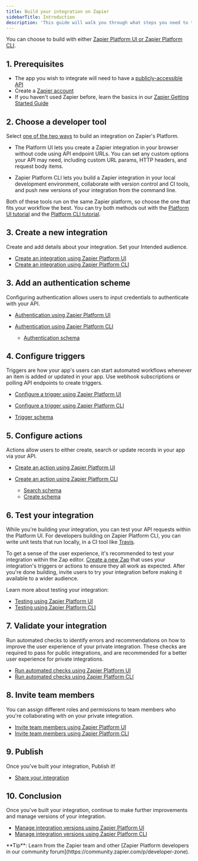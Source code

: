 ```yaml
---
title: Build your integration on Zapier
sidebarTitle: Introduction
description: 'This guide will walk you through what steps you need to take to build an integration from start to finish. There are no fees to build an integration with Zapier.'
---
```


You can choose to build with either [Zapier Platform UI or Zapier Platform CLI](/platform/quickstart/ui-vs-cli).

## 1\. Prerequisites

*   The app you wish to integrate will need to have a [publicly-accessible API](https://zapier.com/learn/apis/)
*   Create a [Zapier account](https://zapier.com/sign-up)
*   If you haven't used Zapier before, learn the basics in our [Zapier Getting Started Guide](https://zapier.com/learn/zapier-quick-start-guide/)

## 2\. Choose a developer tool

Select [one of the two ways](/platform/quickstart/ui-vs-cli) to build an integration on Zapier's Platform.

*   The Platform UI lets you create a Zapier integration in your browser without code using API endpoint URLs. You can set any custom options your API may need, including custom URL params, HTTP headers, and request body items.

*   Zapier Platform CLI lets you build a Zapier integration in your local development environment, collaborate with version control and CI tools, and push new versions of your integration from the command line.

Both of these tools run on the same Zapier platform, so choose the one that fits your workflow the best. You can try both methods out with the [Platform UI tutorial](/platform/quickstart/ui-tutorial) and the [Platform CLI tutorial](/platform/quickstart/cli-tutorial).

## 3\. Create a new integration

Create and add details about your integration. Set your Intended audience.

*   [Create an integration using Zapier Platform UI](https://developer.zapier.com/app/new)
*   [Create an integration using Zapier Platform CLI](https://github.com/zapier/zapier-platform/blob/main/packages/cli/README.md#creating-a-local-app)


## 3\. Add an authentication scheme

Configuring authentication allows users to input credentials to authenticate with your API.

*   [Authentication using Zapier Platform UI](/platform/build/auth)
*   [Authentication using Zapier Platform CLI](https://github.com/zapier/zapier-platform/blob/main/packages/cli/README.md#authentication)

    *   [Authentication schema](https://github.com/zapier/zapier-platform/blob/main/packages/schema/docs/build/schema.md#authenticationschema)

## 4\. Configure triggers

Triggers are how your app's users can start automated workflows whenever an item is added or updated in your app. Use webhook subscriptions or polling API endpoints to create triggers.

*   [Configure a trigger using Zapier Platform UI](/platform/build/trigger)
*   [Configure a trigger using Zapier Platform CLI](https://github.com/zapier/zapier-platform/blob/main/packages/cli/README.md#triggerssearchescreates)

*   [Trigger schema](https://github.com/zapier/zapier-platform/blob/main/packages/schema/docs/build/schema.md#triggerschema)

## 5\. Configure actions

Actions allow users to either create, search or update records in your app via your API.

*   [Create an action using Zapier Platform UI](/platform/build/action)
*   [Create an action using Zapier Platform CLI](https://github.com/zapier/zapier-platform/blob/main/packages/cli/README.md#triggerssearchescreates)

    *   [Search schema](https://github.com/zapier/zapier-platform/blob/main/packages/schema/docs/build/schema.md#searchschema)
    *   [Create schema](https://github.com/zapier/zapier-platform/blob/main/packages/schema/docs/build/schema.md#createschema)

## 6\. Test your integration

While you're building your integration, you can test your API requests within the Platform UI. For developers building on Zapier Platform CLI, you can write unit tests that run locally, in a CI tool like [Travis](https://travis-ci.com/).

To get a sense of the user experience, it's recommended to test your integration within the Zap editor. [Create a new Zap](https://help.zapier.com/hc/en-us/articles/8496309697421) that uses your integration's triggers or actions to ensure they all work as expected. After you're done building, invite users to try your integration before making it available to a wider audience.

Learn more about testing your integration:

*   [Testing using Zapier Platform UI](/platform/build/test-auth)
*   [Testing using Zapier Platform CLI](https://github.com/zapier/zapier-platform/blob/main/packages/cli/README.md#testing)

## 7\. Validate your integration

Run automated checks to identify errors and recommendations on how to improve the user experience of your private integration. These checks are required to pass for public integrations, and are recommended for a better user experience for private integrations.

*   [Run automated checks using Zapier Platform UI](/platform/publish/integration-checks-reference)
*   [Run automated checks using Zapier Platform CLI](https://github.com/zapier/zapier-platform/blob/main/packages/cli/docs/cli.md#validate)

## 8\. Invite team members

You can assign different roles and permissions to team members who you're collaborating with on your private integration.

*   [Invite team members using Zapier Platform UI](/platform/manage/add-team)
*   [Invite team members using Zapier Platform CLI](https://github.com/zapier/zapier-platform/blob/main/packages/cli/README.md#sharing-an-app-version)

## 9\. Publish

Once you've built your integration, Publish it!

*   [Share your integration](/platform/manage/sharing)

## 10\. Conclusion

Once you've built your integration, continue to make further improvements and manage versions of your integration.

*   [Manage integration versions using Zapier Platform UI](/platform/manage/versions#managing-versions-in-platform-ui)
*   [Manage integration versions using Zapier Platform CLI](/platform/manage/versions#managing-versions-in-platform-cli)

<Tip>
 **Tip**: Learn from the Zapier team and other [Zapier Platform developers in our community forum](https://community.zapier.com/p/developer-zone).
</Tip>
